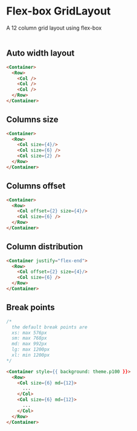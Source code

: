
<Meta title="Flex-box Grid" />

# Flex-box GridLayout

A 12 column grid layout using flex-box
<br /><br />

## Auto width layout

```html
<Container>
  <Row>
    <Col />
    <Col />
    <Col />
  </Row>
</Container>
```

## Columns size

```html
<Container>
  <Row>
    <Col size={4}/>
    <Col size={6} />
    <Col size={2} />
  </Row>
</Container>
```

## Columns offset

```html
<Container>
  <Row>
    <Col offset={2} size={4}/>
    <Col size={6} />
  </Row>
</Container>
```

## Column distribution

```html
<Container justify="flex-end">
  <Row>
    <Col offset={2} size={4}/>
    <Col size={6} />
  </Row>
</Container>
```

## Break points

````javascript
/*
  the default break points are
  xs: max 576px
  sm: max 768px
  md: max 992px
  lg: max 1200px
  xl: min 1200px
*/
````

```html
<Container style={{ background: theme.p100 }}>
  <Row>
    <Col size={6} md={12}>
      ...
    </Col>
    <Col size={6} md={12}>
      ...
    </Col>
  </Row>
</Container>
```
